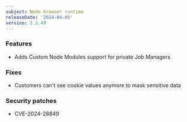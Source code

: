 ```yaml
---
subject: Node browser runtime
releaseDate: '2024-04-05'
version: 2.2.49
---
```


### Features
* Adds Custom Node Modules support for private Job Managers

### Fixes
* Customers can't see cookie values anymore to mask sensitive data

### Security patches
* CVE-2024-28849
